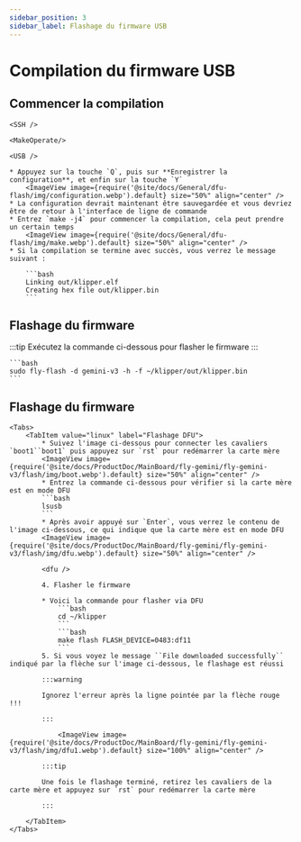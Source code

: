 ```yaml
---
sidebar_position: 3
sidebar_label: Flashage du firmware USB
---
```




# Compilation du firmware USB

## Commencer la compilation

    <SSH />

    <MakeOperate/>

    <USB />

    * Appuyez sur la touche `Q`, puis sur **Enregistrer la configuration**, et enfin sur la touche `Y`
        <ImageView image={require('@site/docs/General/dfu-flash/img/configuration.webp').default} size="50%" align="center" />
    * La configuration devrait maintenant être sauvegardée et vous devriez être de retour à l'interface de ligne de commande
    * Entrez `make -j4` pour commencer la compilation, cela peut prendre un certain temps
        <ImageView image={require('@site/docs/General/dfu-flash/img/make.webp').default} size="50%" align="center" />
    * Si la compilation se termine avec succès, vous verrez le message suivant :

        ```bash
        Linking out/klipper.elf
        Creating hex file out/klipper.bin
        ```

## Flashage du firmware

:::tip
Exécutez la commande ci-dessous pour flasher le firmware
:::

    ```bash
    sudo fly-flash -d gemini-v3 -h -f ~/klipper/out/klipper.bin
    ```

## Flashage du firmware
    <Tabs>
        <TabItem value="linux" label="Flashage DFU">
            * Suivez l'image ci-dessous pour connecter les cavaliers `boot1``boot1` puis appuyez sur `rst` pour redémarrer la carte mère
            <ImageView image={require('@site/docs/ProductDoc/MainBoard/fly-gemini/fly-gemini-v3/flash/img/boot.webp').default} size="50%" align="center" />
            * Entrez la commande ci-dessous pour vérifier si la carte mère est en mode DFU
            ```bash
            lsusb
            ```
            * Après avoir appuyé sur `Enter`, vous verrez le contenu de l'image ci-dessous, ce qui indique que la carte mère est en mode DFU
            <ImageView image={require('@site/docs/ProductDoc/MainBoard/fly-gemini/fly-gemini-v3/flash/img/dfu.webp').default} size="50%" align="center" />
           
            <dfu />

            4. Flasher le firmware

            * Voici la commande pour flasher via DFU
                ```bash
                cd ~/klipper
                ```
                ```bash
                make flash FLASH_DEVICE=0483:df11
                ```
            5. Si vous voyez le message ``File downloaded successfully`` indiqué par la flèche sur l'image ci-dessous, le flashage est réussi

            :::warning

            Ignorez l'erreur après la ligne pointée par la flèche rouge !!!

            :::

                <ImageView image={require('@site/docs/ProductDoc/MainBoard/fly-gemini/fly-gemini-v3/flash/img/dfu1.webp').default} size="100%" align="center" />

            :::tip

            Une fois le flashage terminé, retirez les cavaliers de la carte mère et appuyez sur `rst` pour redémarrer la carte mère

            :::

        </TabItem>
    </Tabs>